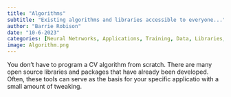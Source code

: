 ```yaml
---
title: "Algorithms"
subtitle: "Existing algorithms and libraries accessible to everyone..."
author: "Barrie Robison"
date: "10-6-2023"
categories: [Neural Netrworks, Applications, Training, Data, Libraries, Algorithms]
image: Algorithm.png
---
```


You don't have to program a CV algorithm from scratch.  There are many open source libraries and packages that have already been developed.  Often, these tools can serve as the basis for your specific applicatio with a small amount of tweaking.